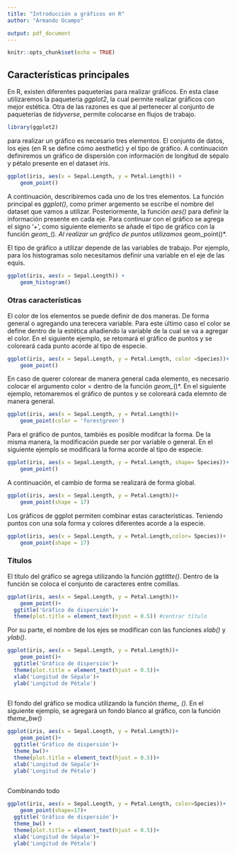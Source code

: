 ```yaml
---
title: "Introducción a gráficos en R"
author: "Armando Ocampo"

output: pdf_document
---
```


```r
knitr::opts_chunk$set(echo = TRUE)
```

## Características principales

En R, existen diferentes paqueterías para realizar gráficos. En esta clase utilizaremos la paquetería *ggplot2*, la cual permite realizar gráficos con mejor estética. Otra de las razones es que al pertenecer al conjunto de paqueterías de *tidyverse*, permite colocarse en flujos de trabajo.

```r
library(ggplot2)
```

para realizar un gráfico es necesario tres elementos. El conjunto de datos, los ejes (en R se define cómo aesthetic) y el tipo de gráfico. A continuación definiremos un gráfico de dispersión con información de longitud de sépalo y pétalo presente en el dataset *iris*.

```r
ggplot(iris, aes(x = Sepal.Length, y = Petal.Length)) +
	geom_point()

```

A continuación, describiremos cada uno de los tres elementos. La función principal es *ggplot()*, como primer argemento se escribe el nombre del dataset que vamos a  utilizar. Posteriormente, la función *aes()* para definir la información  presente en cada eje. Para continuar con el gráfico se agrega el signo '+', como siguiente elemento se añade el tipo de gráfico con la función *geom_*()*. Al realizar un gráfico de puntos utilizamos *geom_point()*.

El tipo de gráfico a utilizar depende de las variables de trabajo. Por ejemplo, para  los histogramas solo necesitamos definir una variable en el eje de las equis.

```r
ggplot(iris, aes(x = Sepal.Length)) +
	geom_histogram()
```


### Otras características

El color de los elementos se puede definir de dos maneras. De forma general o agregando una terecera variable. Para este último caso el color se define dentro de la estética añadiendo la variable de la cual se va a agregar el color. En el siguiente ejemplo, se retomará el gráfico de puntos y se coloreará cada punto acorde al tipo de especie.

```r
ggplot(iris, aes(x = Sepal.Length, y = Petal.Length, color =Species))+
	geom_point() 
```

En caso de querer colorear de manera general cada elemento, es necesario colocar el argumento color = dentro de la función *geom_*()*. En el siguiente ejemplo, retomaremos el gráfico de puntos y se coloreará cada elemnto de manera general.

```r
ggplot(iris, aes(x = Sepal.Length, y = Petal.Length))+
	geom_point(color = 'forestgreen') 
```

Para el gráfico de puntos, tambiés es posible modifcar la forma. De la misma manera, la modificación puede ser por variable o general. En el siguiente ejemplo se modificará la forma acorde al tipo de especie.

```r
ggplot(iris, aes(x = Sepal.Length, y = Petal.Length, shape= Species))+
	geom_point() 
```

A continuación, el cambio de forma se realizará de forma global.

```r
ggplot(iris, aes(x = Sepal.Length, y = Petal.Length))+
	geom_point(shape = 17)
```

Los gráficos de ggplot permiten combinar estas características. Teniendo puntos con una sola  forma y colores diferentes acorde a la especie.

```r
ggplot(iris, aes(x = Sepal.Length, y = Petal.Length,color= Species))+
	geom_point(shape = 17)
```


### Títulos

El título del gráfico se agrega utilizando la función *ggtitlte()*. Dentro de la función se coloca el conjunto de caracteres entre comillas.

```r
ggplot(iris, aes(x = Sepal.Length, y = Petal.Length))+
	geom_point()+
  ggtitle('Gráfico de dispersión')+
  theme(plot.title = element_text(hjust = 0.5)) #centrar título
```

Por su parte, el nombre de los ejes se modifican con las funciones  *xlab()* y *ylab()*.

```r
ggplot(iris, aes(x = Sepal.Length, y = Petal.Length))+
	geom_point()+
  ggtitle('Gráfico de dispersión')+
  theme(plot.title = element_text(hjust = 0.5))+
  xlab('Longitud de Sépalo')+
  ylab('Longitud de Pétalo')
  
```

El fondo del gráfico se modica utilizando la función *theme_ ()*. En el siguiente ejemplo, se agregará un fondo blanco al gráfico, con la función *theme_bw()*

```r
ggplot(iris, aes(x = Sepal.Length, y = Petal.Length))+
	geom_point()+
  ggtitle('Gráfico de dispersión')+
  theme_bw()+
  theme(plot.title = element_text(hjust = 0.5))+
  xlab('Longitud de Sépalo')+
  ylab('Longitud de Pétalo')
  
```

Combinando todo

```r
ggplot(iris, aes(x = Sepal.Length, y = Petal.Length, color=Species))+
	geom_point(shape=17)+
  ggtitle('Gráfico de dispersión')+
  theme_bw() +
  theme(plot.title = element_text(hjust = 0.5))+
  xlab('Longitud de Sépalo')+
  ylab('Longitud de Pétalo')
  
```
































